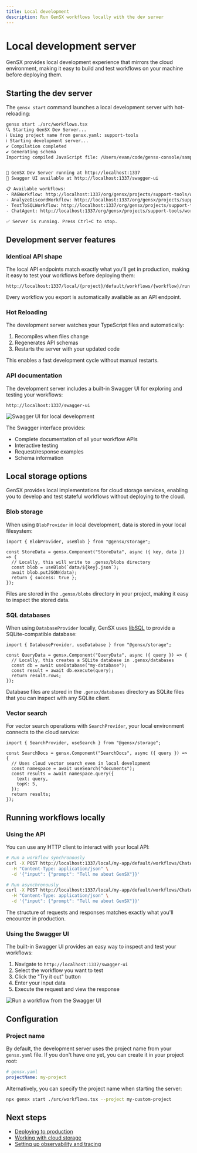 ```yaml
---
title: Local development
description: Run GenSX workflows locally with the dev server
---
```


# Local development server

GenSX provides local development experience that mirrors the cloud environment, making it easy to build and test workflows on your machine before deploying them.

## Starting the dev server

The `gensx start` command launches a local development server with hot-reloading:

```bash
gensx start ./src/workflows.tsx
🔍 Starting GenSX Dev Server...
ℹ Using project name from gensx.yaml: support-tools
ℹ Starting development server...
✔ Compilation completed
✔ Generating schema
Importing compiled JavaScript file: /Users/evan/code/gensx-console/samples/support-tools/dist/src/workflows.js


🚀 GenSX Dev Server running at http://localhost:1337
🧪 Swagger UI available at http://localhost:1337/swagger-ui

📋 Available workflows:
- RAGWorkflow: http://localhost:1337/org/gensx/projects/support-tools/workflows/RAGWorkflow
- AnalyzeDiscordWorkflow: http://localhost:1337/org/gensx/projects/support-tools/workflows/AnalyzeDiscordWorkflow
- TextToSQLWorkflow: http://localhost:1337/org/gensx/projects/support-tools/workflows/TextToSQLWorkflow
- ChatAgent: http://localhost:1337/org/gensx/projects/support-tools/workflows/ChatAgent

✅ Server is running. Press Ctrl+C to stop.
```

## Development server features

### Identical API shape

The local API endpoints match exactly what you'll get in production, making it easy to test your workflows before deploying them:

```
http://localhost:1337/local/{project}/default/workflows/{workflow}/run
```

Every workflow you export is automatically available as an API endpoint.

### Hot Reloading

The development server watches your TypeScript files and automatically:

1. Recompiles when files change
2. Regenerates API schemas
3. Restarts the server with your updated code

This enables a fast development cycle without manual restarts.

### API documentation

The development server includes a built-in Swagger UI for exploring and testing your workflows:

```
http://localhost:1337/swagger-ui
```

![Swagger UI for local development](/cloud/local-swagger-ui.png)

The Swagger interface provides:

- Complete documentation of all your workflow APIs
- Interactive testing
- Request/response examples
- Schema information

## Local storage options

GenSX provides local implementations for cloud storage services, enabling you to develop and test stateful workflows without deploying to the cloud.

### Blob storage

When using `BlobProvider` in local development, data is stored in your local filesystem:

```tsx
import { BlobProvider, useBlob } from "@gensx/storage";

const StoreData = gensx.Component("StoreData", async ({ key, data }) => {
  // Locally, this will write to .gensx/blobs directory
  const blob = useBlob(`data/${key}.json`);
  await blob.putJSON(data);
  return { success: true };
});
```

Files are stored in the `.gensx/blobs` directory in your project, making it easy to inspect the stored data.

### SQL databases

When using `DatabaseProvider` locally, GenSX uses [libSQL](https://github.com/libsql/libsql) to provide a SQLite-compatible database:

```tsx
import { DatabaseProvider, useDatabase } from "@gensx/storage";

const QueryData = gensx.Component("QueryData", async ({ query }) => {
  // Locally, this creates a SQLite database in .gensx/databases
  const db = await useDatabase("my-database");
  const result = await db.execute(query);
  return result.rows;
});
```

Database files are stored in the `.gensx/databases` directory as SQLite files that you can inspect with any SQLite client.

### Vector search

For vector search operations with `SearchProvider`, your local environment connects to the cloud service:

```tsx
import { SearchProvider, useSearch } from "@gensx/storage";

const SearchDocs = gensx.Component("SearchDocs", async ({ query }) => {
  // Uses cloud vector search even in local development
  const namespace = await useSearch("documents");
  const results = await namespace.query({
    text: query,
    topK: 5,
  });
  return results;
});
```

## Running workflows locally

### Using the API

You can use any HTTP client to interact with your local API:

```bash
# Run a workflow synchronously
curl -X POST http://localhost:1337/local/my-app/default/workflows/ChatAgent/run \
  -H "Content-Type: application/json" \
  -d '{"input": {"prompt": "Tell me about GenSX"}}'

# Run asynchronously
curl -X POST http://localhost:1337/local/my-app/default/workflows/ChatAgent/start \
  -H "Content-Type: application/json" \
  -d '{"input": {"prompt": "Tell me about GenSX"}}'
```

The structure of requests and responses matches exactly what you'll encounter in production.

### Using the Swagger UI

The built-in Swagger UI provides an easy way to inspect and test your workflows:

1. Navigate to `http://localhost:1337/swagger-ui`
2. Select the workflow you want to test
3. Click the "Try it out" button
4. Enter your input data
5. Execute the request and view the response

![Run a workflow from the Swagger UI](/cloud/swagger-execute.png)

## Configuration

### Project name

By default, the development server uses the project name from your `gensx.yaml` file. If you don't have one yet, you can create it in your project root:

```yaml
# gensx.yaml
projectName: my-project
```

Alternatively, you can specify the project name when starting the server:

```bash
npx gensx start ./src/workflows.tsx --project my-custom-project
```

## Next steps

- [Deploying to production](/docs/cloud/serverless-deployments)
- [Working with cloud storage](/docs/cloud/storage)
- [Setting up observability and tracing](/docs/cloud/observability)
